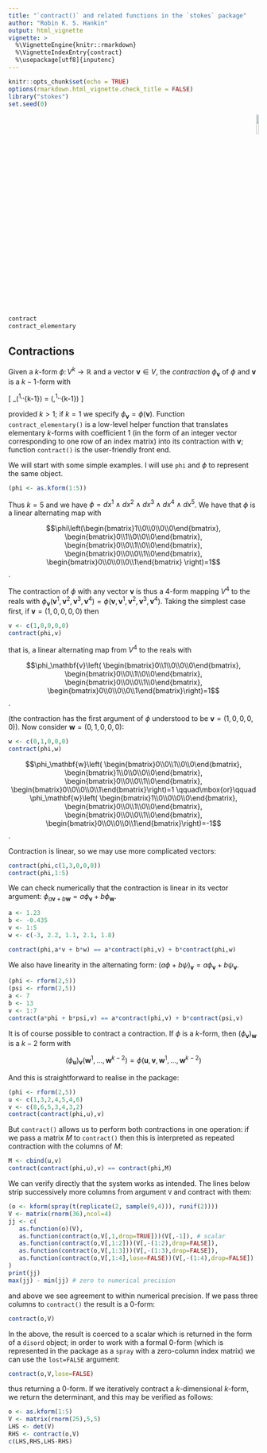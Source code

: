 ```yaml
---
title: "`contract()` and related functions in the `stokes` package"
author: "Robin K. S. Hankin"
output: html_vignette
vignette: >
  %\VignetteEngine{knitr::rmarkdown}
  %\VignetteIndexEntry{contract}
  %\usepackage[utf8]{inputenc}
---
```


```r
knitr::opts_chunk$set(echo = TRUE)
options(rmarkdown.html_vignette.check_title = FALSE)
library("stokes")
set.seed(0)
```

<p style="text-align: right;">
![](`r system.file("help/figures/stokes.png", package = "stokes")`){width=10%}
</p>

```r
contract
contract_elementary
```

## Contractions

Given a $k$-form $\phi\colon V^k\longrightarrow\mathbb{R}$ and a
vector $\mathbf{v}\in V$, the _contraction_ $\phi_\mathbf{v}$ of
$\phi$ and $\mathbf{v}$ is a $k-1$-form with

\[
  \phi_\mathbf{v}\left(\mathbf{v}^1,\ldots,\mathbf{v}^{k-1}\right) =
  \phi\left(\mathbf{v},\mathbf{v}^1,\ldots,\mathbf{v}^{k-1}\right)
\]

provided $k>1$; if $k=1$ we specify
$\phi_\mathbf{v}=\phi(\mathbf{v})$.  Function `contract_elementary()`
is a low-level helper function that translates elementary $k$-forms
with coefficient 1 (in the form of an integer vector corresponding to
one row of an index matrix) into its contraction with $\mathbf{v}$;
function `contract()` is the user-friendly front end.

We will start with some simple examples.  I will use `phi` and $\phi$
to represent the same object.

```r
(phi <- as.kform(1:5))
```

Thus $k=5$ and we have $\phi=dx^1\wedge dx^2\wedge dx^3\wedge
dx^4\wedge dx^5$.  We have that $\phi$ is a linear alternating map
with

$$\phi\left(\begin{bmatrix}1\\0\\0\\0\\0\end{bmatrix},
\begin{bmatrix}0\\1\\0\\0\\0\end{bmatrix},
\begin{bmatrix}0\\0\\1\\0\\0\end{bmatrix},
\begin{bmatrix}0\\0\\0\\1\\0\end{bmatrix},
\begin{bmatrix}0\\0\\0\\0\\1\end{bmatrix} \right)=1$$.

The contraction of $\phi$ with any vector $\mathbf{v}$ is thus a
$4$-form mapping $V^4$ to the reals with
$\phi_\mathbf{v}\left(\mathbf{v}^1,\mathbf{v}^2,\mathbf{v}^3,\mathbf{v}^4\right)=\phi\left(\mathbf{v},\mathbf{v}^1,\mathbf{v}^2,\mathbf{v}^3,\mathbf{v}^4\right)$.
Taking the simplest case first, if $\mathbf{v}=(1,0,0,0,0)$ then

```r
v <- c(1,0,0,0,0)
contract(phi,v)
```

that is, a linear alternating map from $V^4$ to the reals with

$$\phi_\mathbf{v}\left(
\begin{bmatrix}0\\1\\0\\0\\0\end{bmatrix},
\begin{bmatrix}0\\0\\1\\0\\0\end{bmatrix},
\begin{bmatrix}0\\0\\0\\1\\0\end{bmatrix},
\begin{bmatrix}0\\0\\0\\0\\1\end{bmatrix}\right)=1$$.

(the contraction has the first argument of $\phi$ understood to be
$\mathbf{v}=(1,0,0,0,0)$).  Now consider $\mathbf{w}=(0,1,0,0,0)$:

```r
w <- c(0,1,0,0,0)
contract(phi,w)
```

$$\phi_\mathbf{w}\left(
\begin{bmatrix}0\\0\\1\\0\\0\end{bmatrix},
\begin{bmatrix}1\\0\\0\\0\\0\end{bmatrix},
\begin{bmatrix}0\\0\\0\\1\\0\end{bmatrix},
\begin{bmatrix}0\\0\\0\\0\\1\end{bmatrix}\right)=1
\qquad\mbox{or}\qquad
\phi_\mathbf{w}\left(
\begin{bmatrix}1\\0\\0\\0\\0\end{bmatrix},
\begin{bmatrix}0\\0\\1\\0\\0\end{bmatrix},
\begin{bmatrix}0\\0\\0\\1\\0\end{bmatrix},
\begin{bmatrix}0\\0\\0\\0\\1\end{bmatrix}\right)=-1$$.

Contraction is linear, so we may use more complicated vectors:

```r
contract(phi,c(1,3,0,0,0))
contract(phi,1:5)
```

We can check numerically that the contraction is linear in its vector
argument: $\phi_{a\mathbf{v}+b\mathbf{w}}=
a\phi_\mathbf{v}+b\phi_\mathbf{w}$.


```r
a <- 1.23
b <- -0.435
v <- 1:5
w <- c(-3, 2.2, 1.1, 2.1, 1.8)

contract(phi,a*v + b*w) == a*contract(phi,v) + b*contract(phi,w)
```

We also have linearity in the alternating form:
$(a\phi+b\psi)_\mathbf{v}=a\phi_\mathbf{v} + b\psi_\mathbf{v}$.

```r
(phi <- rform(2,5))
(psi <- rform(2,5))
a <- 7
b <- 13
v <- 1:7
contract(a*phi + b*psi,v) == a*contract(phi,v) + b*contract(psi,v)
```

It is of course possible to contract a contraction.  If $\phi$ is a
$k$-form, then $\left(\phi_\mathbf{v}\right)_\mathbf{w}$ is a $k-2$
form with

$$
\left(\phi_\mathbf{u}\right)_\mathbf{v}\left(\mathbf{w}^1,\ldots,\mathbf{w}^{k-2}\right)=\phi\left(\mathbf{u},\mathbf{v},\mathbf{w}^1,\ldots,\mathbf{w}^{k-2}\right)
$$

And this is straightforward to realise in the package:

```r
(phi <- rform(2,5))
u <- c(1,3,2,4,5,4,6)
v <- c(8,6,5,3,4,3,2)
contract(contract(phi,u),v)
```

But `contract()` allows us to perform both contractions in one
operation: if we pass a matrix $M$ to `contract()` then this is
interpreted as repeated contraction with the columns of $M$:

```r
M <- cbind(u,v)
contract(contract(phi,u),v) == contract(phi,M)
```

We can verify directly that the system works as intended.  The lines
below strip successively more columns from argument `V` and contract
with them:

```r
(o <- kform(spray(t(replicate(2, sample(9,4))), runif(2))))
V <- matrix(rnorm(36),ncol=4)
jj <- c(
   as.function(o)(V),
   as.function(contract(o,V[,1,drop=TRUE]))(V[,-1]), # scalar
   as.function(contract(o,V[,1:2]))(V[,-(1:2),drop=FALSE]),
   as.function(contract(o,V[,1:3]))(V[,-(1:3),drop=FALSE]),
   as.function(contract(o,V[,1:4],lose=FALSE))(V[,-(1:4),drop=FALSE])
)
print(jj)
max(jj) - min(jj) # zero to numerical precision
```

and above we see agreement to within numerical precision.  If we pass
three columns to `contract()` the result is a $0$-form:

```r
contract(o,V)
```

In the above, the result is coerced to a scalar which is returned in
the form of a `disord` object; in order to work with a formal $0$-form
(which is represented in the package as a `spray` with a zero-column
index matrix) we can use the `lost=FALSE` argument:

```r
contract(o,V,lose=FALSE)
```

thus returning a $0$-form.  If we iteratively contract a
$k$-dimensional $k$-form, we return the determinant, and this may be
verified as follows:

```r
o <- as.kform(1:5)
V <- matrix(rnorm(25),5,5)
LHS <- det(V)
RHS <- contract(o,V)
c(LHS,RHS,LHS-RHS)
```
